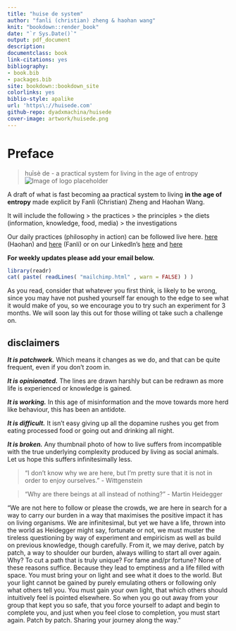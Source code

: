 ```yaml
--- 
title: "huise de system"
author: "fanli (christian) zheng & haohan wang"
knit: "bookdown::render_book"
date: "`r Sys.Date()`"
output: pdf_document
description: 
documentclass: book
link-citations: yes
bibliography:
- book.bib
- packages.bib
site: bookdown::bookdown_site
colorlinks: yes
biblio-style: apalike
url: 'https\://huisede.com'
github-repo: dyadxmachina/huisede
cover-image: artwork/huisede.png
---
```

# Preface {-}

> huīsè de - a practical system for living in the age of entropy
![Image of logo placeholder](artwork/huisede.png)

A draft of what is fast becoming aa practical system to living **in the age of entropy** made explicit by Fanli (Christian) Zheng and Haohan Wang. 

It will include the following
> the practices
> the principles
> the diets (information, knowledge, food, media)
> the investigations

Our daily practices (philosophy in action) can be followed live here.
[here](https://haohanwang.tumblr.com "Haohan's Lifeblog") (Haohan) and 
 [here](https://anthrochristianramsey.tumblr.com "Fanli's Lifeblog") (Fanli)
or on our LinkedIn's [here](https://linkedin.com/in/christianramsey/) and [here](https://linkedin.com/in/haohanw/)


**For weekly updates please add your email below.**
```r

library(readr)
cat( paste( readLines( "mailchimp.html" , warn = FALSE) ) )

```



As you read, consider that whatever you first think, is likely to be wrong, since you may have not pushed yourself far enough to the edge to see what it would make of you, so we encourage you to try such an experiment for 3 months. We will soon lay this out for those willing ot take such a challenge on.


## disclaimers

**_It is patchwork._** Which means it changes as we do, and that can be quite frequent, even if you don't zoom in.

**_It is opinionated._** The lines are drawn harshly but can be redrawn as more life is experienced or knowledge is gained.

**_It is working._** In this age of misinformation and the move towards more herd like behaviour, this has been an antidote.

**_It is difficult._** It isn't easy giving up all the dopamine rushes you get from eating processed food or going out and drinking all night. 

**_It is broken._** Any thumbnail photo of how to live suffers from incompatible with the true underlying complexity produced by living as social animals. Let us hope this suffers infinitesimally less.


> "I don't know why we are here, but I'm pretty sure that it is not in order to enjoy ourselves." - Wittgenstein


> “Why are there beings at all instead of nothing?” - Martin Heidegger


"We are not here to follow or please the crowds, we are here in search for a way to carry our burden in a way that maximises the positive impact it has on living organisms. We are infinitesimal, but yet we have a life, thrown into the world as Heidegger might say, fortunate or not, we must muster the tireless questioning by way of experiment and empiricism as well as build on previous knowledge, though carefully. From it, we may derive, patch by patch, a way to shoulder our burden, always willing to start all over again. Why? To cut a path that is truly unique? For fame and/pr fortune? None of these reasons suffice. Because they lead to emptiness and a life filled with space. You must bring your on light and see what it does to the world. But your light cannot be gained by purely emulating others or following only what others tell you. You must gain your own light, that which others should intuitively feel is pointed elsewhere. So when you go out away from your group that kept you so safe, that you force yourself to adapt and begin to complete you, and just when you feel close to completion, you must start again. Patch by patch. Sharing your journey along the way."

[image-1]:	artwork/huisede.png

